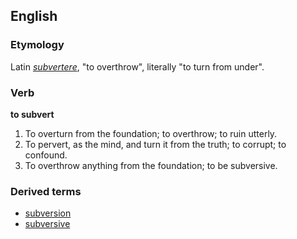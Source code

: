 ==English==
===Etymology===
Latin ''[[subvertere]]'', "to overthrow", literally "to turn from under".
===Verb===
'''to subvert'''
#To overturn from the foundation; to overthrow; to ruin utterly.
#To pervert, as the mind, and turn it from the truth; to corrupt; to confound.
#To overthrow anything from the foundation; to be subversive.
===Derived terms===
*[[subversion]]
*[[subversive]]